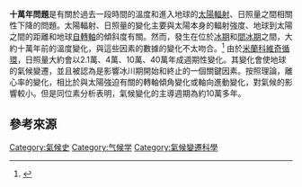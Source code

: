 '''十萬年問題'''是有關於過去一段時間的溫度和進入地球的[[太陽輻射|太陽輻射]]、日照量之間相關性下降的問題。太陽輻射、日照量的變化主要與太陽本身的輻射強度、地球到太陽之間的距離和地球[[自轉軸|自轉軸]]的傾斜度有關。然而，發生在位於[[冰期|冰期]]和[[間冰期|間冰期]]之間，大約十萬年前的溫度變化，與這些因素的數據的變化不太吻合。<ref name=AbeOuchi2013>{{Cite journal | last1 = Abe-Ouchi |  title= Insolation-driven 100,000-year glacial cycles and hysteresis of ice-sheet volume |journal = Nature | doi = 10.1038/nature12374 | year = 2013| pmc = |bibcode = 2013Natur.500..190A }}</ref>
由於[[米蘭科維奇循環|米蘭科維奇循環]]，日照量大約會以2.1萬、4萬、10萬、40萬年成週期性變化。其變化會使地球的氣候變遷，並且被認為是影響冰川期開始和終止的一個關鍵因素。按照理論，離心率的變化，相比於與太陽強迫有關的轉軸傾角變化或軸向進動變化，對氣候的影響較小。但是同位素分析表明，氣候變化的主導週期為約10萬多年。

==參考來源==
{{Reflist}}

[[Category:氣候史|Category:氣候史]]
[[Category:气候学|Category:气候学]]
[[Category:氣候變遷科學|Category:氣候變遷科學]]